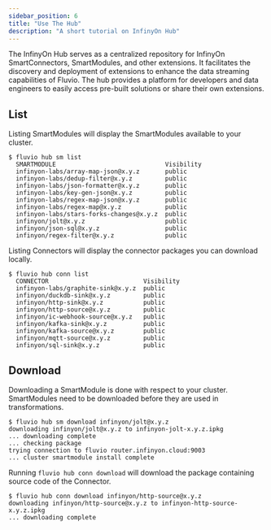 ```yaml
---
sidebar_position: 6
title: "Use The Hub"
description: "A short tutorial on InfinyOn Hub"
---
```


The InfinyOn Hub serves as a centralized repository for InfinyOn SmartConnectors, SmartModules, and other extensions. It facilitates the discovery and deployment of extensions to enhance the data streaming capabilities of Fluvio. The hub provides a platform for developers and data engineers to easily access pre-built solutions or share their own extensions.

## List

Listing SmartModules will display the SmartModules available to your cluster.

```shell copy="fl"
$ fluvio hub sm list
  SMARTMODULE                              Visibility
  infinyon-labs/array-map-json@x.y.z       public
  infinyon-labs/dedup-filter@x.y.z         public
  infinyon-labs/json-formatter@x.y.z       public
  infinyon-labs/key-gen-json@x.y.z         public
  infinyon-labs/regex-map-json@x.y.z       public
  infinyon-labs/regex-map@x.y.z            public
  infinyon-labs/stars-forks-changes@x.y.z  public
  infinyon/jolt@x.y.z                      public
  infinyon/json-sql@x.y.z                  public
  infinyon/regex-filter@x.y.z              public
```

Listing Connectors will display the connector packages you can download locally.

```shell copy="fl"
$ fluvio hub conn list
  CONNECTOR                          Visibility
  infinyon-labs/graphite-sink@x.y.z  public
  infinyon/duckdb-sink@x.y.z         public
  infinyon/http-sink@x.y.z           public
  infinyon/http-source@x.y.z         public
  infinyon/ic-webhook-source@x.y.z   public
  infinyon/kafka-sink@x.y.z          public
  infinyon/kafka-source@x.y.z        public
  infinyon/mqtt-source@x.y.z         public
  infinyon/sql-sink@x.y.z            public
```


## Download

Downloading a SmartModule is done with respect to your cluster. SmartModules need to be downloaded before they are used in transformations.

```shell copy="fl"
$ fluvio hub sm download infinyon/jolt@x.y.z
downloading infinyon/jolt@x.y.z to infinyon-jolt-x.y.z.ipkg
... downloading complete
... checking package
trying connection to fluvio router.infinyon.cloud:9003
... cluster smartmodule install complete
```

Running `fluvio hub conn download` will download the package containing source code of the Connector.

```shell copy="fl"
$ fluvio hub conn download infinyon/http-source@x.y.z
downloading infinyon/http-source@x.y.z to infinyon-http-source-x.y.z.ipkg
... downloading complete
```
